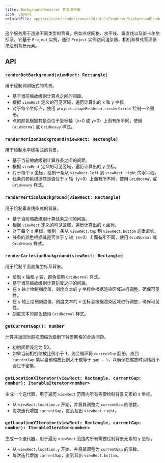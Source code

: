 ```yaml
---
title: BackgroundRenderer 背景渲染器
icon: Layers
relatedFile: app/src/core/render/canvas2d/utilsRenderer/backgroundRenderer.tsx
---
```


这个服务用于渲染不同类型的背景，例如点状网格、水平线、垂直线以及笛卡尔坐标系。它基于 `Project` 实例，通过 `Project` 实例访问渲染器、相机和样式管理器来绘制背景元素。

## API

### `renderDotBackground(viewRect: Rectangle)`

用于绘制洞洞板式的背景。

- 基于当前缩放级别计算点之间的间距。
- 根据 `viewRect` 定义的可见区域，遍历计算出的 x 和 y 坐标。
- 对于每个坐标点，使用 `project.shapeRenderer.renderCircle` 绘制一个圆形。
- 点的颜色根据其是否位于坐标轴（x=0 或 y=0）上而有所不同，使用 `GridNormal` 或 `GridHeavy` 样式。

### `renderHorizonBackground(viewRect: Rectangle)`

用于绘制水平线条式的背景。

- 基于当前缩放级别计算线条之间的间距。
- 根据 `viewRect` 定义的可见区域，遍历计算出的 y 坐标。
- 对于每个 y 坐标，绘制一条从 `viewRect.left` 到 `viewRect.right` 的水平线。
- 线条的颜色根据其是否位于 x 轴（y=0）上而有所不同，使用 `GridNormal` 或 `GridHeavy` 样式。

### `renderVerticalBackground(viewRect: Rectangle)`

用于绘制垂直线条式的背景。

- 基于当前缩放级别计算线条之间的间距。
- 根据 `viewRect` 定义的可见区域，遍历计算出的 x 坐标。
- 对于每个 x 坐标，绘制一条从 `viewRect.top` 到 `viewRect.bottom` 的垂直线。
- 线条的颜色根据其是否位于 y 轴（x=0）上而有所不同，使用 `GridNormal` 或 `GridHeavy` 样式。

### `renderCartesianBackground(viewRect: Rectangle)`

用于绘制平面直角坐标系背景。

- 绘制 x 轴和 y 轴，颜色使用 `GridNormal` 样式。
- 基于当前缩放级别计算刻度之间的间距。
- 在 x 轴上绘制刻度值，刻度文本的 y 坐标会根据渲染区域进行调整，确保可见性。
- 在 y 轴上绘制刻度值，刻度文本的 x 坐标会根据渲染区域进行调整，确保可见性。
- 刻度文本的颜色使用 `GridNormal` 样式。

### `getCurrentGap(): number`

计算并返回当前视图缩放级别下背景网格的合适间距。

- 初始间距设定为 50。
- 如果当前相机缩放比例小于 1，则会循环将 `currentGap` 翻倍，直到 `currentGap` 乘以当前缩放比例大于或等于 `gap - 1`，以确保在缩放时网格线不会过于密集。

### `getLocationXIterator(viewRect: Rectangle, currentGap: number): IterableIterator<number>`

生成一个迭代器，用于遍历 `viewRect` 范围内所有需要绘制背景元素的 x 坐标。

- 从 `viewRect.location.x` 开始，并将其调整为 `currentGap` 的倍数。
- 每次迭代增加 `currentGap`，直到超出 `viewRect.right`。

### `getLocationYIterator(viewRect: Rectangle, currentGap: number): IterableIterator<number>`

生成一个迭代器，用于遍历 `viewRect` 范围内所有需要绘制背景元素的 y 坐标。

- 从 `viewRect.location.y` 开始，并将其调整为 `currentGap` 的倍数。
- 每次迭代增加 `currentGap`，直到超出 `viewRect.bottom`。
